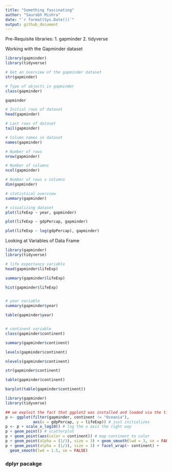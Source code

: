 ```yaml
---
title: "Something fascinating"
author: "Saurabh Mishra"
date: "`r format(Sys.Date())`"
output: github_document
---
```


Pre-Requisite libraries:
1. gapminder
2. tidyverse

Working with the Gapminder dataset

```r

library(gapminder)
library(tidyverse)

# Get an overview of the gapminder dataset
str(gapminder)

# Type of objects in gapminder
class(gapminder)

gapminder

# Initial rows of dataset
head(gapminder)

# Last rows of dataset
tail(gapminder)

# Column names in dataset
names(gapminder)

# Number of rows
nrow(gapminder)

# Number of columns
ncol(gapminder)

# Number of rows x columns
dim(gapminder)

# statistical overview
summary(gapminder)

# visualizing dataset
plot(lifeExp ~ year, gapminder)

plot(lifeExp ~ gdpPercap, gapminder)

plot(lifeExp ~ log(gdpPercap), gapminder)
```

Looking at Variables of Data Frame

```r
library(gapminder)
library(tidyverse)

# life expectancy variable
head(gapminder$lifeExp)

summary(gapminder$lifeExp)

hist(gapminder$lifeExp)


# year variable
summary(gapminder$year)

table(gapminder$year)


# continent variable
class(gapminder$continent)

summary(gapminder$continent)

levels(gapminder$continent)

nlevels(gapminder$continent)

str(gapminder$continent)

table(gapminder$continent)

barplot(table(gapminder$continent))
```



```r
library(gapminder)
library(tidyverse)

## we exploit the fact that ggplot2 was installed and loaded via the tidyverse
p <- ggplot(filter(gapminder, continent != "Oceania"),
            aes(x = gdpPercap, y = lifeExp)) # just initializes
p <- p + scale_x_log10() # log the x axis the right way
p + geom_point() # scatterplot
p + geom_point(aes(color = continent)) # map continent to color
p + geom_point(alpha = (1/3), size = 3) + geom_smooth(lwd = 3, se = FALSE)
p + geom_point(alpha = (1/3), size = 3) + facet_wrap(~ continent) +
  geom_smooth(lwd = 1.5, se = FALSE)
```


### dplyr pacakge

```r

```




